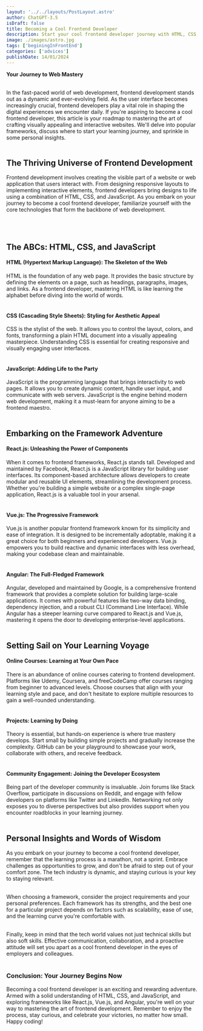 ```yaml
---
layout: '../../layouts/PostLayout.astro'
author: ChatGPT-3.5
isDraft: false
title: Becoming a Cool Frontend Developer
description: Start your cool frontend developer journey with HTML, CSS, and JavaScript basics. Explore React.js, Vue.js, and Angular frameworks. Enhance learning through online courses, hands-on projects, and community engagement. Master the art with curiosity, perseverance, and soft skills. Happy coding! 🚀
image: ./images/astro.jpg
tags: ['beginingInFrontEnd']
categories: ['advices']
publishDate: 14/01/2024
---
```


**Your Journey to Web Mastery** <br /><br />

In the fast-paced world of web development, frontend development stands out as a dynamic and ever-evolving field. As the user interface becomes increasingly crucial, frontend developers play a vital role in shaping the digital experiences we encounter daily. If you're aspiring to become a cool frontend developer, this article is your roadmap to mastering the art of crafting visually appealing and interactive websites. We'll delve into popular frameworks, discuss where to start your learning journey, and sprinkle in some personal insights.
<br /><br />

## **The Thriving Universe of Frontend Development**
Frontend development involves creating the visible part of a website or web application that users interact with. From designing responsive layouts to implementing interactive elements, frontend developers bring designs to life using a combination of HTML, CSS, and JavaScript. As you embark on your journey to become a cool frontend developer, familiarize yourself with the core technologies that form the backbone of web development.

<br /><br />
## **The ABCs: HTML, CSS, and JavaScript**

#### **HTML (Hypertext Markup Language): The Skeleton of the Web**

HTML is the foundation of any web page. It provides the basic structure by defining the elements on a page, such as headings, paragraphs, images, and links. As a frontend developer, mastering HTML is like learning the alphabet before diving into the world of words.
<br /><br />
#### **CSS (Cascading Style Sheets): Styling for Aesthetic Appeal**

CSS is the stylist of the web. It allows you to control the layout, colors, and fonts, transforming a plain HTML document into a visually appealing masterpiece. Understanding CSS is essential for creating responsive and visually engaging user interfaces.
<br /><br />
#### **JavaScript: Adding Life to the Party**

JavaScript is the programming language that brings interactivity to web pages. It allows you to create dynamic content, handle user input, and communicate with web servers. JavaScript is the engine behind modern web development, making it a must-learn for anyone aiming to be a frontend maestro.
<br /><br />
## **Embarking on the Framework Adventure**

#### **React.js: Unleashing the Power of Components**

When it comes to frontend frameworks, React.js stands tall. Developed and maintained by Facebook, React.js is a JavaScript library for building user interfaces. Its component-based architecture allows developers to create modular and reusable UI elements, streamlining the development process. Whether you're building a simple website or a complex single-page application, React.js is a valuable tool in your arsenal.
<br /><br />
#### **Vue.js: The Progressive Framework**

Vue.js is another popular frontend framework known for its simplicity and ease of integration. It is designed to be incrementally adoptable, making it a great choice for both beginners and experienced developers. Vue.js empowers you to build reactive and dynamic interfaces with less overhead, making your codebase clean and maintainable.
<br /><br />
#### **Angular: The Full-Fledged Framework**

Angular, developed and maintained by Google, is a comprehensive frontend framework that provides a complete solution for building large-scale applications. It comes with powerful features like two-way data binding, dependency injection, and a robust CLI (Command Line Interface). While Angular has a steeper learning curve compared to React.js and Vue.js, mastering it opens the door to developing enterprise-level applications.
<br /><br />
## **Setting Sail on Your Learning Voyage**

#### **Online Courses: Learning at Your Own Pace**

There is an abundance of online courses catering to frontend development. Platforms like Udemy, Coursera, and freeCodeCamp offer courses ranging from beginner to advanced levels. Choose courses that align with your learning style and pace, and don't hesitate to explore multiple resources to gain a well-rounded understanding.
<br /><br />
#### **Projects: Learning by Doing**

Theory is essential, but hands-on experience is where true mastery develops. Start small by building simple projects and gradually increase the complexity. GitHub can be your playground to showcase your work, collaborate with others, and receive feedback.
<br /><br />
#### **Community Engagement: Joining the Developer Ecosystem**

Being part of the developer community is invaluable. Join forums like Stack Overflow, participate in discussions on Reddit, and engage with fellow developers on platforms like Twitter and LinkedIn. Networking not only exposes you to diverse perspectives but also provides support when you encounter roadblocks in your learning journey.
<br /><br />
## **Personal Insights and Words of Wisdom**

As you embark on your journey to become a cool frontend developer, remember that the learning process is a marathon, not a sprint. Embrace challenges as opportunities to grow, and don't be afraid to step out of your comfort zone. The tech industry is dynamic, and staying curious is your key to staying relevant.<br /><br />

When choosing a framework, consider the project requirements and your personal preferences. Each framework has its strengths, and the best one for a particular project depends on factors such as scalability, ease of use, and the learning curve you're comfortable with.<br /><br />

Finally, keep in mind that the tech world values not just technical skills but also soft skills. Effective communication, collaboration, and a proactive attitude will set you apart as a cool frontend developer in the eyes of employers and colleagues.
<br /><br />
### **Conclusion: Your Journey Begins Now**

Becoming a cool frontend developer is an exciting and rewarding adventure. Armed with a solid understanding of HTML, CSS, and JavaScript, and exploring frameworks like React.js, Vue.js, and Angular, you're well on your way to mastering the art of frontend development. Remember to enjoy the process, stay curious, and celebrate your victories, no matter how small. Happy coding!
